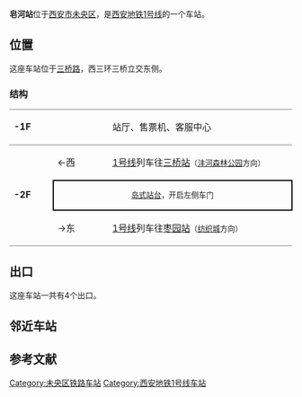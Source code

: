 {{Station Infobox
| Station Name = 皂河站
| Engname      = ZAOHE Station
| linecolour   = #{{西安地铁线路标志色|1}}
| Image        = Zaohe Station.jpg
| Caption      = 皂河站文化墙——皂水流长
| Location     = [[西安市|西安市]][[未央区|未央区]]
| coordinates = {{coord|34.28594|108.84765|display=inline,title}}
| Type         = 地下车站
| Line         = 1号线
| Hall         = 整体
| Open         = 2013年9月15日
| Platform     = [[岛式站台|岛式站台]]
| Exit         = 4
| Time First   = 
| Time Last    = 
}}

'''皂河站'''位于[[西安市|西安市]][[未央区|未央区]]，是[[西安地铁|西安地铁]][[西安地铁1号线|1号线]]的一个车站。

== 位置 ==
这座车站位于[[三桥路|三桥路]]，西三环三桥立交东侧。

===结构===

{|cellspacing=0 cellpadding=3
|-
|style="border-top:solid 1px gray;border-bottom:solid 1px gray;" valign=top width=70|'''-1F'''
|style="border-top:solid 1px gray;border-bottom:solid 1px gray;" valign=top width=100|
|style="border-top:solid 1px gray;border-bottom:solid 1px gray;" valign=top width=390|站厅、售票机、客服中心
|-
|style="border-bottom:solid 1px gray;" rowspan=4 valign=top|'''-2F'''
|←西
|[[西安地铁1号线|1号线]]列车往[[三桥站_(地铁)|三桥站]]<small>（[[沣河森林公园站|沣河森林公园]]方向）</small>
|-
|style="border-right:solid 2px black;border-left:solid 2px black;border-top:solid 2px black;border-bottom:solid 2px black;font-size:smaller;" colspan=2 align=center|[[岛式站台|岛式站台]]，开启左侧车门
|-
|style="border-bottom:solid 1px gray;"|→东
|style="border-bottom:solid 1px gray;"|[[西安地铁1号线|1号线]]列车往[[枣园站_(西安)|枣园站]]<small>（[[纺织城站|纺织城]]方向）</small>
|}

== 出口 ==
这座车站一共有4个出口。

== 邻近车站 ==
{{s-rail-start}}
{{s-rail|title=西安地铁}}
{{s-line new|system=XAM|line=1|previous=三桥|next=枣园}}
{{s-end}}

==参考文献==
<references/>

{{西安地铁1号线|nocat}}
[[Category:未央区铁路车站|Category:未央区铁路车站]]
[[Category:西安地铁1号线车站|Category:西安地铁1号线车站]]